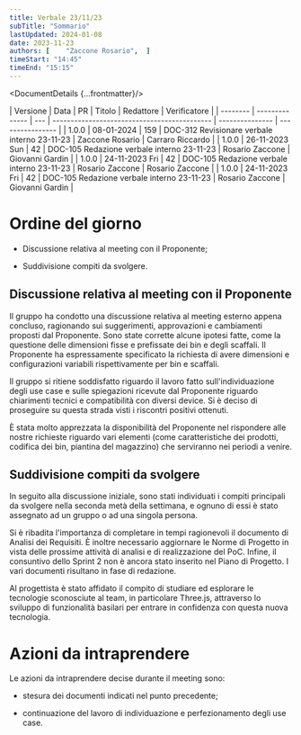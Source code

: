 ```yaml
---
title: Verbale 23/11/23
subTitle: "Sommario"
lastUpdated: 2024-01-08
date: 2023-11-23
authors: [    "Zaccone Rosario",  ]
timeStart: "14:45"
timeEnd: "15:15"
---
```



<DocumentDetails {...frontmatter}/>

<ChangelogTable>
| Versione | Data           | PR  | Titolo                                       | Redattore       | Verificatore     |
| -------- | -------------- | --- | -------------------------------------------- | --------------- | ---------------- |
| 1.0.0    | 08-01-2024     | 159 | DOC-312 Revisionare verbale interno 23-11-23 | Zaccone Rosario | Carraro Riccardo |
| 1.0.0    | 26-11-2023 Sun | 42  | DOC-105 Redazione verbale interno 23-11-23   | Rosario Zaccone | Giovanni Gardin  |
| 1.0.0    | 24-11-2023 Fri | 42  | DOC-105 Redazione verbale interno 23-11-23   | Rosario Zaccone | Rosario Zaccone  |
| 1.0.0    | 24-11-2023 Fri | 42  | DOC-105 Redazione verbale interno 23-11-23   | Rosario Zaccone | Giovanni Gardin  |
</ChangelogTable>

# Ordine del giorno

-   Discussione relativa al meeting con il Proponente;

-   Suddivisione compiti da svolgere.

## Discussione relativa al meeting con il Proponente

Il gruppo ha condotto una discussione relativa al meeting esterno appena
concluso, ragionando sui suggerimenti, approvazioni e cambiamenti
proposti dal Proponente. Sono state corrette alcune ipotesi fatte, come
la questione delle dimensioni fisse e prefissate dei bin e degli
scaffali. Il Proponente ha espressamente specificato la richiesta di
avere dimensioni e configurazioni variabili rispettivamente per bin e
scaffali.

Il gruppo si ritiene soddisfatto riguardo il lavoro fatto
sull'individuazione degli use case e sulle spiegazioni ricevute dal
Proponente riguardo chiarimenti tecnici e compatibilità con diversi
device. Si è deciso di proseguire su questa strada visti i riscontri
positivi ottenuti.

È stata molto apprezzata la disponibilità del Proponente nel rispondere
alle nostre richieste riguardo vari elementi (come caratteristiche dei
prodotti, codifica dei bin, piantina del magazzino) che serviranno nei
periodi a venire.

## Suddivisione compiti da svolgere

In seguito alla discussione iniziale, sono stati individuati i compiti
principali da svolgere nella seconda metà della settimana, e ognuno di
essi è stato assegnato ad un gruppo o ad una singola persona.

Si è ribadita l'importanza di completare in tempi ragionevoli il
documento di Analisi dei Requisiti. È inoltre necessario aggiornare le
Norme di Progetto in vista delle prossime attività di analisi e di
realizzazione del PoC. Infine, il consuntivo dello Sprint 2 non è ancora
stato inserito nel Piano di Progetto. I vari documenti risultano in fase
di redazione.

Al progettista è stato affidato il compito di studiare ed esplorare le
tecnologie sconosciute al team, in particolare Three.js, attraverso lo
sviluppo di funzionalità basilari per entrare in confidenza con questa
nuova tecnologia.

# Azioni da intraprendere

Le azioni da intraprendere decise durante il meeting sono:

-   stesura dei documenti indicati nel punto precedente;

-   continuazione del lavoro di individuazione e perfezionamento degli
    use case.
